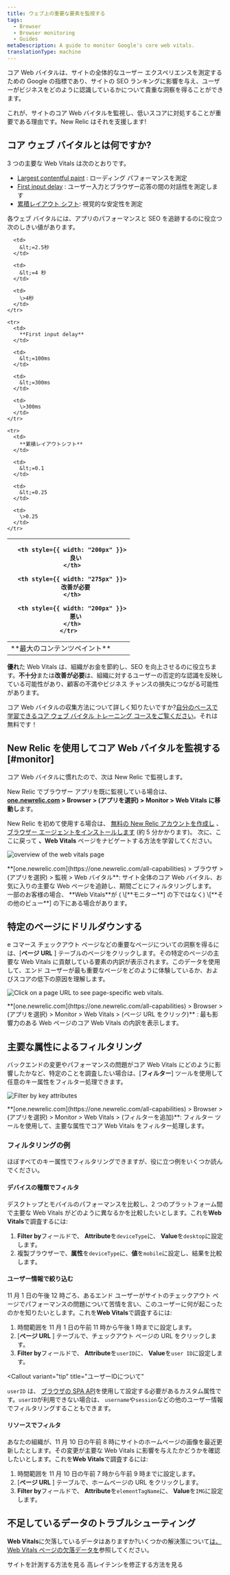 ```yaml
---
title: ウェブ上の重要な要素を監視する
tags:
  - Browser
  - Browser monitoring
  - Guides
metaDescription: A guide to monitor Google's core web vitals.
translationType: machine
---
```





コア Web バイタルは、サイトの全体的なユーザー エクスペリエンスを測定するための Google の指標であり、サイトの SEO ランキングに影響を与え、ユーザーがビジネスをどのように認識しているかについて貴重な洞察を得ることができます。

これが、サイトのコア Web バイタルを監視し、低いスコアに対処することが重要である理由です。New Relic はそれを支援します!

## コア ウェブ バイタルとは何ですか?

3 つの主要な Web Vitals は次のとおりです。

* [Largest contentful paint](https://web.dev/lcp/) : ローディング パフォーマンスを測定
* [First input delay](https://web.dev/fid/) : ユーザー入力とブラウザー応答の間の対話性を測定します
* [累積レイアウト シフト](https://web.dev/cls/): 視覚的な安定性を測定

各ウェブ バイタルには、アプリのパフォーマンスと SEO を追跡するのに役立つ次のしきい値があります。

<table>
  <thead>
    <tr>
      <th style={{ width: "200px" }}/>

      <th style={{ width: "200px" }}>
        良い
      </th>

      <th style={{ width: "275px" }}>
        改善が必要
      </th>

      <th style={{ width: "200px" }}>
        悪い
      </th>
    </tr>
  </thead>

  <tbody>
    <tr>
      <td>
        **最大のコンテンツペイント**
      </td>

      <td>
        &lt;=2.5秒
      </td>

      <td>
        &lt;=4 秒
      </td>

      <td>
        \>4秒
      </td>
    </tr>

    <tr>
      <td>
        **First input delay**
      </td>

      <td>
        &lt;=100ms
      </td>

      <td>
        &lt;=300ms
      </td>

      <td>
        \>300ms
      </td>
    </tr>

    <tr>
      <td>
        **累積レイアウトシフト**
      </td>

      <td>
        &lt;=0.1
      </td>

      <td>
        &lt;=0.25
      </td>

      <td>
        \>0.25
      </td>
    </tr>
  </tbody>
</table>

**優れ**た Web Vitals は、組織がお金を節約し、SEO を向上させるのに役立ちます。**不十分**または**改善が必要**は、組織に対するユーザーの否定的な認識を反映している可能性があり、顧客の不満やビジネス チャンスの損失につながる可能性があります。

コア Web バイタルの収集方法について詳しく知りたいですか?[自分のペースで学習できるコア ウェブ バイタル トレーニング コースをご覧ください](https://learn.newrelic.com/self-paced-core-web-vitals/)。それは無料です！

## New Relic を使用してコア Web バイタルを監視する [#monitor]

コア Web バイタルに慣れたので、次は New Relic で監視します。

New Relic でブラウザー アプリを既に監視している場合は、 **[one.newrelic.com](https://one.newrelic.com/all-capabilities) > Browser > (アプリを選択) > Monitor > Web Vitals に移動し**ます。

New Relic を初めて使用する場合は、 [無料の New Relic アカウントを作成し](https://newrelic.com/signup) 、 [ブラウザー エージェントをインストールします](/docs/browser/browser-monitoring/installation/install-browser-monitoring-agent) (約 5 分かかります)。 次に、ここに戻って **、Web Vitals** ページをナビゲートする方法を学習してください。

<img
  title="Track core web vitals site-wide, favorite key webpages, and filter by time period."
  alt="overview of the web vitals page"
  src={browserWebVitalsGif}
/>

<figcaption>
  **[one.newrelic.com](https://one.newrelic.com/all-capabilities) > ブラウザ > (アプリを選択) > 監視 > Web バイタル**: サイト全体のコア Web バイタル、お気に入りの主要な Web ページを追跡し、期間ごとにフィルタリングします。
</figcaption>

<Callout variant="important">
  一部のお客様の場合、 **Web Vitals**が ( \[**モニター**] の下ではなく) \[**その他のビュー**] の下にある場合があります。
</Callout>

## 特定のページにドリルダウンする

e コマース チェックアウト ページなどの重要なページについての洞察を得るには、\[**ページ URL** ] テーブルのページをクリックします。その特定のページの主要な Web Vitals に貢献している要素の内訳が表示されます。このデータを使用して、エンド ユーザーが最も重要なページをどのように体験しているか、およびスコアの低下の原因を理解します。

<img
  title="Click on a page URL to see page-specific web vitals."
  alt="Click on a page URL to see page-specific web vitals."
  src={browserPageUrlView}
/>

<figcaption>
  **[one.newrelic.com](https://one.newrelic.com/all-capabilities) > Browser > (アプリを選択) > Monitor > Web Vitals > (ページ URL をクリック)** : 最も影響力のある Web ページのコア Web Vitals の内訳を表示します。
</figcaption>

## 主要な属性によるフィルタリング

バックエンドの変更やパフォーマンスの問題がコア Web Vitals にどのように影響したかなど、特定のことを調査したい場合は、\[**フィルター**] ツールを使用して任意のキー属性をフィルター処理できます。

<img
  title="Use the filter tool to filter core web vitals by key attributes"
  alt="Filter by key attributes"
  src={browserFilteredWebVitals}
/>

<figcaption>
  **[one.newrelic.com](https://one.newrelic.com/all-capabilities) > Browser > (アプリを選択) > Monitor > Web Vitals > (フィルターを追加)**: フィルター ツールを使用して、主要な属性でコア Web Vitals をフィルター処理します。
</figcaption>

### フィルタリングの例

ほぼすべてのキー属性でフィルタリングできますが、役に立つ例をいくつか読んでください。

#### デバイスの種類でフィルタ

デスクトップとモバイルのパフォーマンスを比較し、2 つのプラットフォーム間で主要な Web Vitals がどのように異なるかを比較したいとします。これを**Web Vitals**で調査するには:

1. **Filter by**フィールドで、 **Attribute**を`deviceType`に、 **Value**を`desktop`に設定します。
2. 複製ブラウザーで、**属性**を`deviceType`に、**値**を`mobile`に設定し、結果を比較します。

#### ユーザー情報で絞り込む

11 月 1 日の午後 12 時ごろ、あるエンド ユーザーがサイトのチェックアウト ページでパフォーマンスの問題について苦情を言い、このユーザーに何が起こったのかを知りたいとします。これを**Web Vitals**で調査するには:

1. 時間範囲を 11 月 1 日の午前 11 時から午後 1 時までに設定します。
2. \[**ページ URL** ] テーブルで、チェックアウト ページの URL をクリックします。
3. **Filter by**フィールドで、 **Attribute**を`userID`に、 **Value**を`user ID`に設定します。

<Callout
  variant="tip"
  title="ユーザーIDについて"
>
  `userID` は、 [ブラウザの SPA API](/docs/browser/new-relic-browser/browser-agent-spa-api/setcustomattribute-browser-agent-api/)を使用して設定する必要があるカスタム属性です。`userID`が利用できない場合は、 `username`や`session`などの他のユーザー情報でフィルタリングすることもできます。
</Callout>

#### リソースでフィルタ

あなたの組織が、11 月 10 日の午前 8 時にサイトのホームページの画像を最近更新したとします。その変更が主要な Web Vitals に影響を与えたかどうかを確認したいとします。これを**Web Vitals**で調査するには:

1. 時間範囲を 11 月 10 日の午前 7 時から午前 9 時までに設定します。
2. \[**ページ URL** ] テーブルで、ホームページの URL をクリックします。
3. **Filter by**フィールドで、 **Attribute**を`elementTagName`に、 **Value**を`IMG`に設定します。

## 不足しているデータのトラブルシューティング

**Web Vitals**に欠落しているデータはありますか?いくつかの解決策について[は、Web Vitals ページの欠落データを](/docs/browser/new-relic-browser/troubleshooting/missing-data-on-web-vitals-page)参照してください。

<SideBySide>
  <Side>
    <DocTiles variant="labs">
      <DocTile
        path="/docs/journey-performance/improve-website-performance/#instrument-your-site"
        label={{text: '⬅️ PREVIOUS', color: '#AFE2E3'}}
      >
        サイトを計測する方法を見る
      </DocTile>
    </DocTiles>
  </Side>

  <Side>
    <DocTiles variant="labs">
      <DocTile
        path="/docs/journey-performance/fixing-high-latency/"
        label={{text: 'NEXT ➡️', color: '#AFE2E3'}}
      >
        高レイテンシを修正する方法を見る
      </DocTile>
    </DocTiles>
  </Side>
</SideBySide>